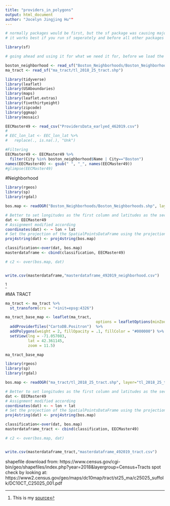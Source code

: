 ```yaml
---
title: "providers_in_polygons"
output: html_document
author: "Jocelyn Jingjing Hu""
---
```


```r
# normally packages would be first, but the sf package was causing major problems with the other functions
# it works best if you run sf seperately and before all other packages

library(sf)

# going ahead and using it for what we need it for, before we load the other packages, again to make things easier

boston_neighborhood <- read_sf("Boston_Neighborhoods/Boston_Neighborhoods.shp")
ma_tract <- read_sf("ma_tract/tl_2018_25_tract.shp")
```

```r
library(tidyverse)
library(leaflet)
library(USAboundaries)
library(maps)
library(leaflet.extras)
library(fivethirtyeight)
library(zipcode)
library(ggmap)
library(mosaic)
```

```r
EECMaster49 <- read_csv("ProvidersData_earlyed_462019.csv")
# 
# EEC_lon_lat <- EEC_lon_lat %>% 
#   replace(., is.na(.), "Unk")

#Filtering
EECMaster49 <- EECMaster49 %>%
  filter(City %in% boston_neighborhood$Name | City=="Boston")
names(EECMaster49) <- gsub(" ", "_", names(EECMaster49))
#glimpse(EECMaster49)
```

#Neighborhood


```r
library(rgeos)
library(sp)
library(rgdal)

bos.map <- readOGR("Boston_Neighborhoods/Boston_Neighborhoods.shp", layer="Boston_Neighborhoods")

# Better to set longitudes as the first column and latitudes as the second
dat <- EECMaster49
# Assignment modified according
coordinates(dat) <- ~ lon + lat
# Set the projection of the SpatialPointsDataFrame using the projection of the shapefile
proj4string(dat) <- proj4string(bos.map)

classification<-over(dat, bos.map)
masterdataframe <- cbind(classification, EECMaster49)

# c2 <- over(bos.map, dat)


write.csv(masterdataframe,"masterdataframe_492019_neighborhood.csv")
```
^[This is my [source](https://gis.stackexchange.com/questions/133625/checking-if-points-fall-within-polygon-shapefile)] 


#MA TRACT

```r
ma_tract <- ma_tract %>%
  st_transform(crs = "+init=epsg:4326")

ma_tract_base_map <- leaflet(ma_tract,
                                        options = leafletOptions(minZoom = 11))  %>%
  addProviderTiles("CartoDB.Positron")  %>%
  addPolygons(weight = 2, fillOpacity = .1, fillColor = "#000000") %>%
  setView(lng = -71.057083, 
          lat = 42.361145, 
          zoom = 11.5)

ma_tract_base_map
```

```r
library(rgeos)
library(sp)
library(rgdal)

bos.map <- readOGR("ma_tract/tl_2018_25_tract.shp", layer="tl_2018_25_tract")

# Better to set longitudes as the first column and latitudes as the second
dat <- EECMaster49
# Assignment modified according
coordinates(dat) <- ~ lon + lat
# Set the projection of the SpatialPointsDataFrame using the projection of the shapefile
proj4string(dat) <- proj4string(bos.map)

classification<-over(dat, bos.map)
masterdataframe_tract <- cbind(classification, EECMaster49)

# c2 <- over(bos.map, dat)


write.csv(masterdataframe_tract,"masterdataframe_492019_tract.csv")

```
shapefile download from: https://www.census.gov/cgi-bin/geo/shapefiles/index.php?year=2018&layergroup=Census+Tracts
spot check by looking at: https://www2.census.gov/geo/maps/dc10map/tract/st25_ma/c25025_suffolk/DC10CT_C25025_001.pdf